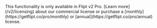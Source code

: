 <Tip>
  This functionality is only available in Flipt v2 Pro. [Learn
  more](/v2/licensing) about our commercial license or purchase a
  [monthly](https://getflipt.co/pro/monthly) or
  [annual](https://getflipt.co/pro/annual) license.
</Tip>
